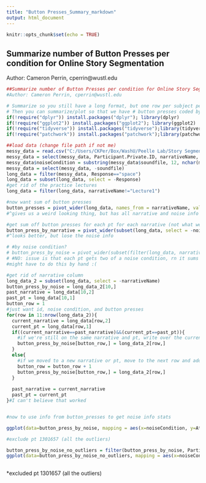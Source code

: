 ```yaml
---
title: "Button Presses_Summary_markdown"
output: html_document
---
```


```r
knitr::opts_chunk$set(echo = TRUE)
```

## Summarize number of Button Presses per condition for Online Story Segmentation

Author: Cameron Perrin, cperrin@wustl.edu

```r
##Summarize number of Button Presses per condition for Online Story Segmentation
#Author: Cameron Perrin, cperrin@wustl.edu

# Summarize so you still have a long format, but one row per subject per condition (keep which story).
# Then you can summarize/plot so that we have # button presses coded by each acoustic condition
if(!require("dplyr")) install.packages("dplyr"); library(dplyr)
if(!require("ggplot2")) install.packages("ggplot2"); library(ggplot2)
if(!require("tidyverse")) install.packages("tidyverse");library(tidyverse)
if(!require("patchwork")) install.packages("patchwork");library(patchwork)

##load data (change file path if not me)
messy_data = read.csv("C:/Users/CKPer/Box/WashU/Peelle Lab/Story Segmentation/Online Sona data/gorilla data_long version/data_exp_15568-v3_task-j2vq.csv")
messy_data = select(messy_data, Participant.Private.ID, narrativeName, Response, Attempt, soundfile)
messy_data$noiseCondition = substring(messy_data$soundfile, 12, nchar(messy_data$soundfile)-4)
messy_data = select(messy_data, -soundfile)
long_data = filter(messy_data, Response=="space")
long_data = subset(long_data, select = -Response)
#get rid of the practice lectures
long_data = filter(long_data, narrativeName!="Lecture1")

#now want sum of button presses
button_presses = pivot_wider(long_data, names_from = narrativeName, values_from = Attempt, values_fn = list(Attempt = length))
#^gives us a weird looking thing, but has all narrative and noise info

#get sum off button presses for each pt for each narrative (not what we're looking for)
button_press_by_narrative = pivot_wider(subset(long_data, select = -noiseCondition), names_from = narrativeName, values_from = Attempt, values_fn = list(Attempt = length))
#^looks better, but lose the noise info

# #by noise condition?
# button_press_by_noise = pivot_wider(subset(filter(long_data, narrativeName!="Lecture1"), select = -narrativeName), names_from = noiseCondition, values_from = Attempt, values_fn = list(Attempt = length))
# #NO: issue is that each pt gets two of a noise condition, rn it sums up both instead of keeping the sums separate
#might have to do this by hand :(

#get rid of narrative column
long_data_2 = subset(long_data, select = -narrativeName)
button_press_by_noise = long_data_2[10,]
past_narrative = long_data[10,2]
past_pt = long_data[10,1]
button_row = 1
#just want id, noise condition, and button presses
for(row in 11:nrow(long_data_2)){
  current_narrative = long_data[row,2]
  current_pt = long_data[row,1]
  if((current_narrative==past_narrative)&&(current_pt==past_pt)){
    #if we're still on the same narrative and pt, write over the current row in the button_press_by_noise
    button_press_by_noise[button_row,] = long_data_2[row,]
  }
  else{
    #if we moved to a new narrative or pt, move to the next row and add it
    button_row = button_row + 1
    button_press_by_noise[button_row,] = long_data_2[row,]
  }
  
  past_narrative = current_narrative
  past_pt = current_pt
}#I can't believe that worked


#now to use info from button_presses to get noise info stats

ggplot(data=button_press_by_noise, mapping = aes(x=noiseCondition, y=Attempt, fill=noiseCondition)) + geom_boxplot(width=0.2, alpha=0.5) + labs(title = "Noise Condition vs Number of Button Presses - outliers included", y="Button Presses")


```



```r
#exclude pt 1301657 (all the outliers)

button_press_by_noise_no_outliers = filter(button_press_by_noise, Participant.Private.ID!="1301657")
ggplot(data=button_press_by_noise_no_outliers, mapping = aes(x=noiseCondition, y=Attempt, fill=noiseCondition)) + geom_boxplot(width=0.2, alpha=0.5) + labs(title = "Noise Condition vs Number of Button Presses - outlier excluded", y="Button Presses")	
	
```
*excluded pt 1301657 (all the outliers)
